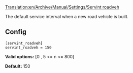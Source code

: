 [[Translation:en/Archive/Manual/Settings/Servint roadveh]]


The default service interval when a new road vehicle is built.

== Config ==

<pre>
[servint_roadveh]
servint_roadveh = 150
</pre>

'''Valid options:''' [0 , 5 <= n <= 800]

'''Default:''' 150